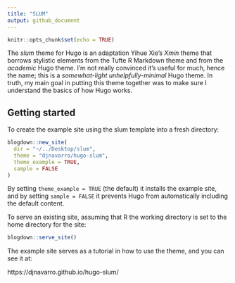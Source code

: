 ```yaml
---
title: "SLUM"
output: github_document
---
```


```r
knitr::opts_chunk$set(echo = TRUE)
```

The *slum* theme for Hugo is an adaptation Yihue Xie's *Xmin* theme that borrows stylistic elements from the Tufte R Markdown theme and from the *academic* Hugo theme. I'm not really convinced it's useful for much, hence the name; this is a *somewhat-light unhelpfully-minimal* Hugo theme. In truth, my main goal in putting this theme together was to make sure I understand the basics of how Hugo works. 

## Getting started

To create the example site using the slum template into a fresh directory:

```r
blogdown::new_site(
  dir = "~/../Desktop/slum", 
  theme = "djnavarro/hugo-slum",
  theme_example = TRUE,
  sample = FALSE
)
```

By setting `theme_example = TRUE` (the default) it installs the example site, 
and by setting `sample = FALSE` it prevents Hugo from automatically including
the default content.

To serve an existing site, assuming that R the working directory is set to
the home directory for the site:

```r
blogdown::serve_site()
```

The example site serves as a tutorial in how to use the theme, and you can see it at:

https://djnavarro.github.io/hugo-slum/




